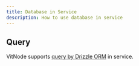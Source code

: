 ```yaml
---
title: Database in Service
description: How to use database in service
---
```


## Query

VitNode supports [query by Drizzle ORM](https://orm.drizzle.team/docs/rqb) in service.

```ts title="show.service.ts"

```
